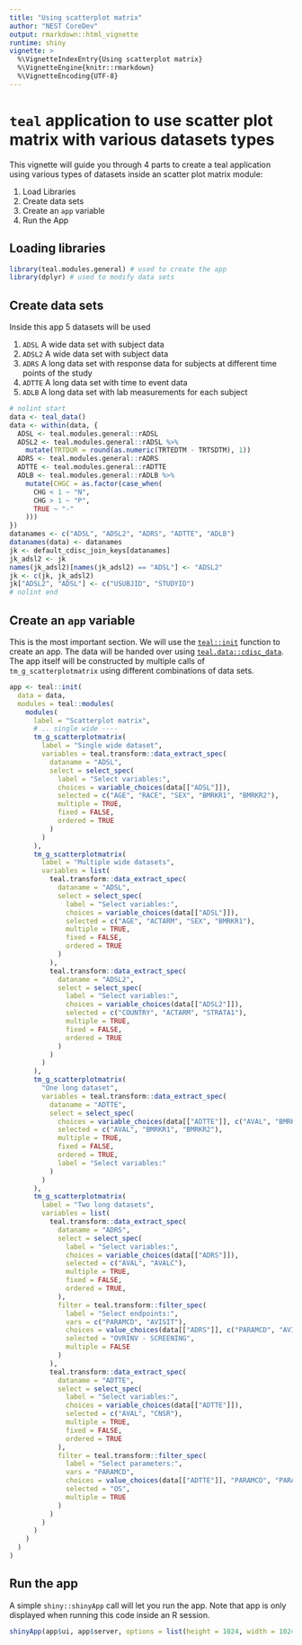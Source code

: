 ```yaml
---
title: "Using scatterplot matrix"
author: "NEST CoreDev"
output: rmarkdown::html_vignette
runtime: shiny
vignette: >
  %\VignetteIndexEntry{Using scatterplot matrix}
  %\VignetteEngine{knitr::rmarkdown}
  %\VignetteEncoding{UTF-8}
---
```



# `teal` application to use scatter plot matrix with various datasets types

This vignette will guide you through 4 parts to create a teal application using
various types of datasets inside an scatter plot matrix module:

1. Load Libraries
2. Create data sets
3. Create an `app` variable
4. Run the App

## Loading libraries

```r
library(teal.modules.general) # used to create the app
library(dplyr) # used to modify data sets
```

## Create data sets

Inside this app 5 datasets will be used

1. `ADSL` A wide data set with subject data
2. `ADSL2` A wide data set with subject data
3. `ADRS` A long data set with response data for subjects at different time points of the study
4. `ADTTE` A long data set with time to event data
5. `ADLB` A long data set with lab measurements for each subject

```r
# nolint start
data <- teal_data()
data <- within(data, {
  ADSL <- teal.modules.general::rADSL
  ADSL2 <- teal.modules.general::rADSL %>%
    mutate(TRTDUR = round(as.numeric(TRTEDTM - TRTSDTM), 1))
  ADRS <- teal.modules.general::rADRS
  ADTTE <- teal.modules.general::rADTTE
  ADLB <- teal.modules.general::rADLB %>%
    mutate(CHGC = as.factor(case_when(
      CHG < 1 ~ "N",
      CHG > 1 ~ "P",
      TRUE ~ "-"
    )))
})
datanames <- c("ADSL", "ADSL2", "ADRS", "ADTTE", "ADLB")
datanames(data) <- datanames
jk <- default_cdisc_join_keys[datanames]
jk_adsl2 <- jk
names(jk_adsl2)[names(jk_adsl2) == "ADSL"] <- "ADSL2"
jk <- c(jk, jk_adsl2)
jk["ADSL2", "ADSL"] <- c("USUBJID", "STUDYID")
# nolint end
```

## Create an `app` variable

This is the most important section. We will use the [`teal::init`](https://insightsengineering.github.io/teal/latest-tag/reference/init) function to
create an app. The data will be handed over using [`teal.data::cdisc_data`](https://insightsengineering.github.io/teal.data/latest-tag/reference/cdisc_data). The app
itself will be constructed by multiple calls of `tm_g_scatterplotmatrix` using different
combinations of data sets.

```r
app <- teal::init(
  data = data,
  modules = teal::modules(
    modules(
      label = "Scatterplot matrix",
      # .. single wide ----
      tm_g_scatterplotmatrix(
        label = "Single wide dataset",
        variables = teal.transform::data_extract_spec(
          dataname = "ADSL",
          select = select_spec(
            label = "Select variables:",
            choices = variable_choices(data[["ADSL"]]),
            selected = c("AGE", "RACE", "SEX", "BMRKR1", "BMRKR2"),
            multiple = TRUE,
            fixed = FALSE,
            ordered = TRUE
          )
        )
      ),
      tm_g_scatterplotmatrix(
        label = "Multiple wide datasets",
        variables = list(
          teal.transform::data_extract_spec(
            dataname = "ADSL",
            select = select_spec(
              label = "Select variables:",
              choices = variable_choices(data[["ADSL"]]),
              selected = c("AGE", "ACTARM", "SEX", "BMRKR1"),
              multiple = TRUE,
              fixed = FALSE,
              ordered = TRUE
            )
          ),
          teal.transform::data_extract_spec(
            dataname = "ADSL2",
            select = select_spec(
              label = "Select variables:",
              choices = variable_choices(data[["ADSL2"]]),
              selected = c("COUNTRY", "ACTARM", "STRATA1"),
              multiple = TRUE,
              fixed = FALSE,
              ordered = TRUE
            )
          )
        )
      ),
      tm_g_scatterplotmatrix(
        "One long dataset",
        variables = teal.transform::data_extract_spec(
          dataname = "ADTTE",
          select = select_spec(
            choices = variable_choices(data[["ADTTE"]], c("AVAL", "BMRKR1", "BMRKR2")),
            selected = c("AVAL", "BMRKR1", "BMRKR2"),
            multiple = TRUE,
            fixed = FALSE,
            ordered = TRUE,
            label = "Select variables:"
          )
        )
      ),
      tm_g_scatterplotmatrix(
        label = "Two long datasets",
        variables = list(
          teal.transform::data_extract_spec(
            dataname = "ADRS",
            select = select_spec(
              label = "Select variables:",
              choices = variable_choices(data[["ADRS"]]),
              selected = c("AVAL", "AVALC"),
              multiple = TRUE,
              fixed = FALSE,
              ordered = TRUE,
            ),
            filter = teal.transform::filter_spec(
              label = "Select endpoints:",
              vars = c("PARAMCD", "AVISIT"),
              choices = value_choices(data[["ADRS"]], c("PARAMCD", "AVISIT"), c("PARAM", "AVISIT")),
              selected = "OVRINV - SCREENING",
              multiple = FALSE
            )
          ),
          teal.transform::data_extract_spec(
            dataname = "ADTTE",
            select = select_spec(
              label = "Select variables:",
              choices = variable_choices(data[["ADTTE"]]),
              selected = c("AVAL", "CNSR"),
              multiple = TRUE,
              fixed = FALSE,
              ordered = TRUE
            ),
            filter = teal.transform::filter_spec(
              label = "Select parameters:",
              vars = "PARAMCD",
              choices = value_choices(data[["ADTTE"]], "PARAMCD", "PARAM"),
              selected = "OS",
              multiple = TRUE
            )
          )
        )
      )
    )
  )
)
```

## Run the app

A simple `shiny::shinyApp` call will let you run the app.
Note that app is only displayed when running this code inside an R session.

```r
shinyApp(app$ui, app$server, options = list(height = 1024, width = 1024))
```

